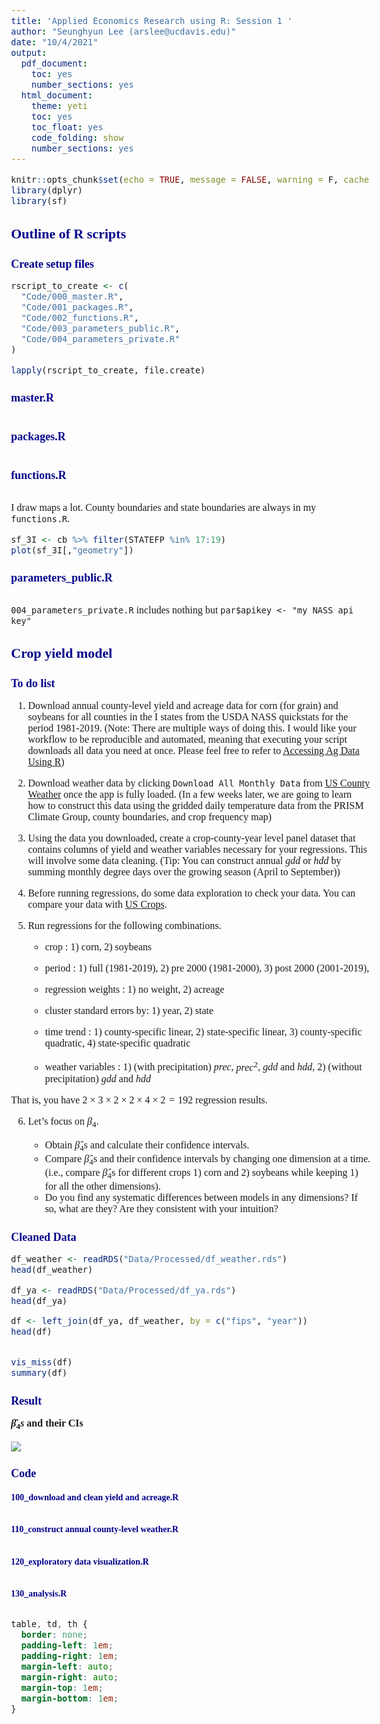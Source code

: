 ```yaml
---
title: 'Applied Economics Research using R: Session 1 '
author: "Seunghyun Lee (arslee@ucdavis.edu)"
date: "10/4/2021"
output:
  pdf_document:
    toc: yes
    number_sections: yes
  html_document:
    theme: yeti
    toc: yes
    toc_float: yes
    code_folding: show
    number_sections: yes
---
```


```r
knitr::opts_chunk$set(echo = TRUE, message = FALSE, warning = F, cache = T, root.dir ="C:/Users/Seunghyun Lee/Dropbox/Teaching/ARE231_2021")
library(dplyr)
library(sf)
```



# Outline of R scripts

## Create setup files

```r
rscript_to_create <- c(
  "Code/000_master.R",
  "Code/001_packages.R",
  "Code/002_functions.R",
  "Code/003_parameters_public.R",
  "Code/004_parameters_private.R"
)

lapply(rscript_to_create, file.create)

```

## master.R

```r

```

## packages.R

```r

```

## functions.R


```r

```

I draw maps a lot. County boundaries and state boundaries are always in my `functions.R`.

```r

sf_3I <- cb %>% filter(STATEFP %in% 17:19) 
plot(sf_3I[,"geometry"])

```


## parameters_public.R
```r

```



`004_parameters_private.R` includes nothing but `par$apikey <- "my NASS api key"`

# Crop yield model

## To do list
1.  Download annual county-level yield and acreage data for corn (for
    grain) and soybeans for all counties in the I states from the USDA
    NASS quickstats for the period 1981-2019. (Note: There are multiple
    ways of doing this. I would like your workflow to be reproducible and automated, meaning that executing your script downloads all data you need at once. Please feel free to refer to [Accessing Ag Data Using R](https://asmith.ucdavis.edu/data/meta))

2.  Download weather data by clicking `Download All Monthly Data` from [US
    County Weather](https://asmith.ucdavis.edu/data/weather) once the
    app is fully loaded. (In a few weeks later, we are going to learn
    how to construct this data using the gridded daily temperature data
    from the PRISM Climate Group, county boundaries, and crop frequency
    map)

3.  Using the data you downloaded, create a crop-county-year level panel
    dataset that contains columns of yield and weather variables necessary for your regressions. This will involve some data cleaning. (Tip: You can construct annual $gdd$ or $hdd$ by summing monthly degree days over the growing season (April to September))

4.  Before running regressions, do some data exploration to check your
    data. You can compare your data with [US
    Crops](https://asmith.ucdavis.edu/data/us-crops).

5.  Run regressions for the following combinations.

    -   crop : 1) corn, 2) soybeans

    -   period : 1) full (1981-2019), 2) pre 2000 (1981-2000), 3) post 2000
    (2001-2019),

    -   regression weights : 1) no weight, 2) acreage

    -   cluster standard errors  by: 1) year, 2) state

    -   time trend : 1) county-specific linear, 2) state-specific linear, 3)
    county-specific quadratic, 4) state-specific quadratic

    -   weather variables : 1) (with precipitation) $prec$, $prec^2$, $gdd$ and $hdd$, 2) (without precipitation) $gdd$ and $hdd$ 
    
    
That is, you have $2\times 3\times 2 \times 2\times 4\times 2 = 192$ regression results.


6. Let's focus on $\beta_4$. 
    
    - Obtain $\hat{\beta}_4$s and calculate their confidence intervals.
    - Compare $\hat{\beta}_4$s and their confidence intervals by changing one dimension at a time. (i.e., compare $\hat{\beta}_4$s for different crops 1) corn and 2) soybeans while keeping 1) for all the other dimensions).
    - Do you find any systematic differences between models in any dimensions? If so, what are they? Are they consistent with your intuition? 
    
## Cleaned Data



```r

df_weather <- readRDS("Data/Processed/df_weather.rds")
head(df_weather)

df_ya <- readRDS("Data/Processed/df_ya.rds")
head(df_ya)

df <- left_join(df_ya, df_weather, by = c("fips", "year"))
head(df)


vis_miss(df)
summary(df)
```

## Result

<div align="center">

**$\hat{\beta}_4s$ and their CIs **

</div>

![](Figure/result.png)


## Code

### 100_download and clean yield and acreage.R
```r


```


### 110_construct annual county-level weather.R
```r

```

### 120_exploratory data visualization.R

```r


```

### 130_analysis.R
```r


```



```css


table, td, th {
  border: none;
  padding-left: 1em;
  padding-right: 1em;
  margin-left: auto;
  margin-right: auto;
  margin-top: 1em;
  margin-bottom: 1em;
}

```

<style type="text/css">

h1.title {
  text-align: center;
  font-size: 38px;
  color: DarkBlue;
  font-weight: bold;
}
h3.subtitle {
  text-align: center;
  font-size: 20px;
  color: DarkRed;
  font-weight: bold;
}
h4.author{
  text-align: right;
  font-size: 16px;
  font-weight: bold;
}
h4.date{
  text-align: right;
  font-size: 16px;
  font-weight: bold;
}
h1 { /* Header 1 */
  font-size: 22px;
  color: DarkBlue;
  font-weight: bold;
}
h2 { /* Header 2 */
  font-size: 18px;
  color: DarkBlue;
  font-weight: bold;
}
h3 { /* Header 3 */
  font-size: 14px;
  color: DarkBlue;
  font-weight: bold;
}

body{
  font-family: Times, serif;
  font-size: 16px;
}



</style>

    
